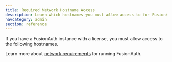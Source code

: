 ```yaml
---
title: Required Network Hostname Access
description: Learn which hostnames you must allow access to for FusionAuth to work.
navcategory: admin
section: reference
---
```


If you have a FusionAuth instance with a license, you must allow access to the following hostnames.

<HostsToAllowNetworkAccessFor />

Learn more about [network requirements](/docs/get-started/download-and-install/system-requirements#network-access) for running FusionAuth.
